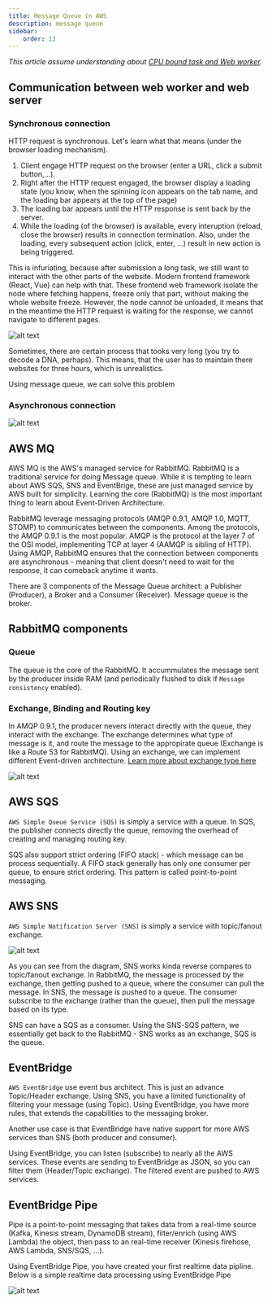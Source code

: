 ```yaml
---
title: Message Queue in AWS
description: message queue
sidebar:
    order: 12
---
```


*This article assume understanding about [CPU bound task and Web worker](/others/web-workers/).*


## Communication between web worker and web server

### Synchronous connection

HTTP request is synchronous. Let's learn what that means (under the browser loading mechanism).

1. Client engage HTTP request on the browser (enter a URL, click a submit button,...).
2. Right after the HTTP request engaged, the browser display a loading state (you know, when the spinning icon appears on the tab name, and the loading bar appears at the top of the page)
3. The loading bar appears until the HTTP response is sent back by the server.
4. While the loading (of the browser) is available, every interuption (reload, close the browser) results in connection termination. Also, under the loading, every subsequent action (click, enter, ...) result in new action is being triggered.

This is infuriating, because after submission a long task, we still want to interact with the other parts of the website. Modern frontend framework (React, Vue) can help with that. These frontend web framework isolate the node where fetching happens, freeze only that part, without making the whole website freeze. However, the node cannot be unloaded, it means that in the meantime the HTTP request is waiting for the response, we cannot navigate to different pages.


![alt text](image-4.png)

Sometimes, there are certain process that tooks very long (you try to decode a DNA, perhaps). This means, that the user has to maintain there websites for three hours, which is unrealistics. 

Using message queue, we can solve this problem

### Asynchronous connection

![alt text](image-2.png)


## AWS MQ

AWS MQ is the AWS's managed service for RabbitMQ. RabbitMQ is a traditional service for doing Message queue. While it is tempting to learn about AWS SQS, SNS and EventBrige, these are just managed service by AWS built for simplicity. Learning the core (RabbitMQ) is the most important thing to learn about Event-Driven Architecture.


RabbitMQ leverage messaging protocols (AMQP 0.9.1, AMQP 1.0, MQTT, STOMP) to communicates between the components. Among the protocols, the AMQP 0.9.1 is the most popular. AMQP is the protocol at the layer 7 of the OSI model, implementing TCP at layer 4 (AAMQP is sibling of HTTP). Using AMQP, RabbitMQ ensures that the connection between components are asynchronous - meaning that client doesn't need to wait for the response, it can comeback anytime it wants.

There are 3 components of the Message Queue architect: a Publisher (Producer), a Broker and a Consumer (Receiver). Message queue is the broker.

## RabbitMQ components

### Queue

The queue is the core of the RabbitMQ. It accummulates the message sent by the producer inside RAM (and periodically flushed to disk if `Message consistency` enabled). 

### Exchange, Binding and Routing key

In AMQP 0.9.1, the producer nevers interact directly with the queue, they interact with the exchange. The exchange determines what type of message is it, and route the message to the appropirate queue (Exchange is like a Route 53 for RabbitMQ). Using an exchange, we can implement different Event-driven architecture. [Learn more about exchange type here](https://www.cloudamqp.com/blog/part4-rabbitmq-for-beginners-exchanges-routing-keys-bindings.html)


![alt text](image-5.png)

## AWS SQS

`AWS Simple Queue Service (SQS)` is simply a service with a queue. In SQS, the publisher connects directly the queue, removing the overhead of creating and managing routing key. 

SQS also support strict ordering (FIFO stack) - which message can be process sequentially. A FIFO stack generally has only one consumer per queue, to ensure strict ordering. This pattern is called point-to-point messaging.

## AWS SNS

`AWS Simple Notification Server (SNS)` is simply a service with topic/fanout exchange.

![alt text](image-6.png)

As you can see from the diagram, SNS works kinda reverse compares to topic/fanout exchange. In RabbitMQ, the message is processed by the exchange, then getting pushed to a queue, where the consumer can pull the message. In SNS, the message is pushed to a queue. The consumer subscribe to the exchange (rather than the queue), then pull the message based on its type.

SNS can have a SQS as a consumer. Using the SNS-SQS pattern, we essentially get back to the RabbitMQ - SNS works as an exchange, SQS is the queue.

## EventBridge

`AWS EventBridge` use event bus architect. This is just an advance Topic/Header exchange. Using SNS, you have a limited functionality of filtering your message (using Topic). Using EventBridge, you have more rules, that extends the capabilities to the messaging broker.

Another use case is that EventBridge have native support for more AWS services than SNS (both producer and consumer).

Using EventBridge, you can listen (subscribe) to nearly all the AWS services. These events are sending to EventBridge as JSON, so you can filter them (Header/Topic exchange). The filtered event are pushed to AWS services.

## EventBridge Pipe

Pipe is a point-to-point messaging that takes data from a real-time source (Kafka, Kinesis stream, DynamoDB stream), filter/enrich (using AWS Lambda) the object, then pass to an real-time receiver (Kinesis firehose, AWS Lambda, SNS/SQS, ...).

Using EventBridge Pipe, you have created your first realtime data pipline. Below is a simple realtime data processing using EventBridge Pipe

![alt text](image-7.png)
